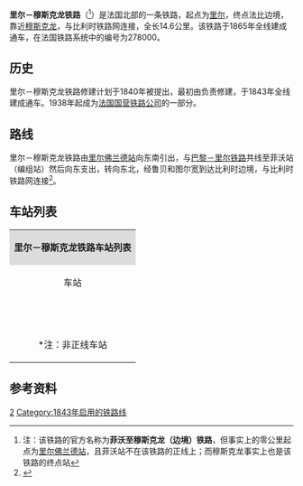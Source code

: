 {{Infobox rail system-route
|collapsed=no
|box_width=
|rail_name=里尔－穆斯克龙铁路<br>{{lang|fr|Ligne de Fives à Mouscron (frontière)}}
|banner_color=
|sec_banner_color=
|logo_filename={{法国交通标志/铁路|278000}}
|image_width=
|logo_bgcolor=
|logo_note=
|image =RFN 278 000.png
|imagesize=
|caption=里尔－穆斯克龙铁路路线图
|system_map=
|mapimage_width=
|map_bgcolor=
|locale={{FRA}}/{{BEL}}
|service_type=
|start=[[里尔佛兰德站|里尔佛兰德站]]、[[穆斯克龙站|穆斯克龙站]]
|begin_operation=1843年
|end_operation=
|operation_note=
|system_length=14.6km
|length_in_operation=14.6km
|total_length=
|status=运营中
|line_title=线路
|lines=[[复线铁路|复线铁路]]
|stations=
|route_title=线路
|main_route=
|secondary_route=
|branch_route=
|standard=
|main_stations=[[里尔佛兰德站|里尔佛兰德站]]、[[穆斯克龙站|穆斯克龙站]]
|ridership=
|fleet_size=
|max_speed= 
|track_gauge=
|distance_between_mainlines=
|min_radius=
|max_grade=
|block_signal=
|electrified=25 kV – 50 Hz
|depot=
|operator={{法国交通数据|sncf}}
|franchise=
|hq=
|key_person=
|website=
|route_map=
}}
'''里尔－穆斯克龙铁路'''（{{lang-fr|Ligne de Fives à Mouscron (frontière)}}<ref>注：该铁路的官方名称为'''菲沃至穆斯克龙（边境）铁路'''，但事实上的零公里起点为[[里尔佛兰德站|里尔佛兰德站]]，且菲沃站不在该铁路的正线上；而穆斯克龙事实上也是该铁路的终点站</ref>）是法国北部的一条铁路，起点为[[里尔|里尔]]，终点法比边境，靠近[[穆斯克龙|穆斯克龙]]，与比利时铁路网连接，全长14.6公里。该铁路于1865年全线建成通车，在法国铁路系统中的编号为278000。

==历史==

里尔－穆斯克龙铁路修建计划于1840年被提出，最初由{{link-fr|法国北部铁路公司|Compagnie des chemins de fer du Nord}}负责修建，于1843年全线建成通车。1938年起成为[[法国国营铁路公司|法国国营铁路公司]]的一部分。

==路线==
里尔－穆斯克龙铁路由[[里尔佛兰德站|里尔佛兰德站]]向东南引出，与[[巴黎－里尔铁路|巴黎－里尔铁路]]共线至菲沃站（编组站）然后向东支出，转向东北，经鲁贝和图尔宽到达比利时边境，与比利时铁路网连接<ref name="geo">{{Cite web|url=https://www.geoportail.gouv.fr/carte|title=Carte|accessdate=2021-04-06|author=Géoportail|language=fr|publisher=Géoportail|archive-url=https://web.archive.org/web/20170129154129/https://www.geoportail.gouv.fr/carte/|archive-date=2017-01-29|dead-url=no}}</ref>。

==车站列表==
{| class="wikitable mw-collapsible " style="margin:1em auto 1em auto; font-size:smaller"
|colspan="5" align="center" style="background:#DCDCDC"|'''里尔－穆斯克龙铁路车站列表'''
|-
!align="center" |车站
!align="center" |公里数
!align="center" |交汇路线
!align="center" |本线停靠车种
!align="center" |可换乘交通
|-
|align="center"|{{Arret|Lille-Flandres|[[里尔佛兰德站|里尔佛兰德站]]}}
|0
|{{法国交通标志/铁路|295000}} [[里尔－莱丰蒂内特铁路|里尔－莱丰蒂内特铁路]]<small>（[[加来城站|加来]]方向）</small>↙<br>联络线，连接[[北部高速铁路|北部高速铁路]]的巴黎方向↙<br>联络线，前往菲沃站↙
|align="center"|{{法国交通数据|tgv}}<br>{{法国交通数据|ouigo}}<br>{{法国交通数据|ter|hdf}}
|{{法国交通数据|car|59}}<br>{{法国交通数据/城市公共交通|里尔}}
|-
|align="center" rowspan=3|{{Arret|Five|菲沃站}}
|<nowiki>*</nowiki>
|{{法国交通标志/铁路|289000}} [[里尔－阿布维尔铁路|里尔－阿布维尔铁路]]<small>（[[贝蒂讷站|贝蒂讷]]/阿布维尔方向）</small>↑<br>{{法国交通标志/铁路|267000}} [[里尔－伊尔松铁路|里尔－伊尔松铁路]]<small>（[[瓦朗谢讷站|瓦朗谢讷]]/[[伊尔松站|伊尔松]]方向）</small>↖<br>{{法国交通标志/铁路|272000}} [[巴黎－里尔铁路|巴黎－里尔铁路]]<small>（[[巴黎北站|巴黎]]/[[杜埃站|杜埃]]方向）</small>↖
|align="center"|编组站
|
|-
|2.390
|联络线，前往菲沃站↖
|
|
|-
|3.815
|联络线，前往[[里尔－莱丰蒂内特铁路|{{法国交通标志/铁路]]的[[加来城站|加来]]方向↗
|
|
|-
|align="center"|{{Arret|Croix - Wasquehal|[[克鲁瓦-瓦斯克阿勒站|克鲁瓦-瓦斯克阿勒站]]}}
|7.328
|
|align="center"|{{法国交通数据|tgv}}<br>{{法国交通数据|ter|hdf}}
|{{法国交通数据/城市公共交通|里尔}}
|-
|align="center"|{{Arret|Croix-L'Allumette|[[克鲁瓦拉吕梅特站|克鲁瓦拉吕梅特站]]}}
|8.530
|
|align="center"|{{法国交通数据|ter|hdf}}
|{{法国交通数据/城市公共交通|里尔}}
|-
|align="center"|{{Arret|Roubaix|[[鲁贝站|鲁贝站]]}}
|9.810
|
|align="center"|{{法国交通数据|tgv}}<br>{{法国交通数据|ter|hdf}}
|{{法国交通数据/城市公共交通|里尔}}
|-
|align="center"|{{Arret|Tourcoing|[[图尔宽站|图尔宽站]]}}
|12.396
|
|align="center"|{{法国交通数据|tgv}}<br>{{法国交通数据|ouigo}}<br>{{法国交通数据|ter|hdf}}
|{{法国交通数据|car|59}}<br>{{法国交通数据/城市公共交通|里尔}}
|-
|
|14.621
|（{{FRA}}/{{BEL}}边境）
|
|
|-
|align="center"|{{Arret|Mouscron|穆斯克龙站}}
|<nowiki>*</nowiki>
|比利时75号铁路
|align="center"|比利时铁路
|
|-
|colspan=5|<nowiki>*</nowiki>注：非正线车站
|}

==参考资料==
{{Reflist}}
[[Category:法国铁路线|2]]
[[Category:1843年启用的铁路线|Category:1843年启用的铁路线]]